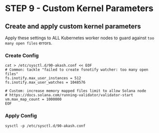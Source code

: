 # STEP 9 - Custom Kernel Parameters

## Create and apply custom kernel parameters

Apply these settings to ALL Kubernetes worker nodes to guard against `too many open files` errors.

### Create Config

```
cat > /etc/sysctl.d/90-akash.conf << EOF
# Common: tackle "failed to create fsnotify watcher: too many open files"
fs.inotify.max_user_instances = 512
fs.inotify.max_user_watches = 1048576

# Custom: increase memory mapped files limit to allow Solana node
# https://docs.solana.com/running-validator/validator-start
vm.max_map_count = 1000000
EOF
```

### Apply Config

```
sysctl -p /etc/sysctl.d/90-akash.conf
```
